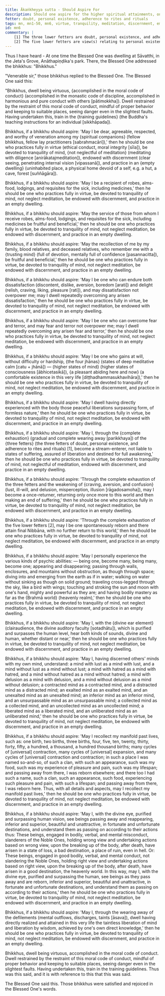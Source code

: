 ```yaml
---
title: Ākaṅkheyya sutta - Should Aspire For
description: Should one aspire for the higher spiritual attainments, one should practice fully in virtue, be devoted to tranquility of mind, not neglect meditation, be endowed with discernment, and practice in an empty dwelling.
fetter: doubt, personal existence, adherence to rites and rituals
tags: mn, mn1-50, mn6, virtue, tranquility, meditation, discernment, empty dwelling, spiritual attainments, jhānas, stream-enterer, non-returner, psychic abilities, divine ear, mind-reading, past lives, divine eye, defilements, liberation
id: mn6
commentary: |
    [1] The three lower fetters are doubt, personal existence, and adherence to rites and rituals. A person who has overcome them is called a stream-enterer.
    [2] The five lower fetters are view(s) relating to personal existence, doubt, adherence to rites and rituals, sensual desire, and ill-will. A person who has overcome them is called a non-returner.
---
```


Thus I have heard - At one time the Blessed One was dwelling at Sāvatthi, in the Jeta's Grove, Anāthapiṇḍika's park. There, the Blessed One addressed the bhikkhus: "Bhikkhus."

"Venerable sir," those bhikkhus replied to the Blessed One. The Blessed One said this:

"Bhikkhus, dwell being virtuous, \{accomplished in the moral code of conduct} (accomplished in the monastic code of discipline, accomplished in harmonious and pure conduct with others [pātimokkha]). Dwell restrained by the restraint of this moral code of conduct, mindful of proper behavior and keeping to suitable places, seeing danger even in the slightest faults. Having undertaken this, train in the \{training guidelines} (the Buddha's teaching instructions for an individual [sikkhāpada]).

Bhikkhus, if a bhikkhu should aspire: 'May I be dear, agreeable, respected, and worthy of veneration among my \{spiritual companions} (fellow bhikkhus, fellow lay practitioners [sabrahmacāri]),' then he should be one who practices fully in virtue (ethical conduct, moral integrity [sīla]), be devoted to tranquility of mind, \{not neglectful of meditation} (meditating with diligence [anirākatajmeditation]), endowed with discernment (clear seeing, penetrating internal vision [vipassanā]), and practice in an \{empty dwelling} (uninhabited place, a physical home devoid of a self, e.g. a hut, a cave, forest [suññāgāra]).

Bhikkhus, if a bhikkhu should aspire: 'May I be a recipient of robes, alms-food, lodgings, and requisites for the sick, including medicines,' then he should be one who practices fully in virtue, be devoted to tranquility of mind, not neglect meditation, be endowed with discernment, and practice in an empty dwelling.

Bhikkhus, if a bhikkhu should aspire: 'May the service of those from whom I receive robes, alms-food, lodgings, and requisites for the sick, including medicines be fruitful and beneficial,' then he should be one who practices fully in virtue, be devoted to tranquility of mind, not neglect meditation, be endowed with discernment, and practice in an empty dwelling.

Bhikkhus, if a bhikkhu should aspire: 'May the recollection of me by my family, blood relatives, and deceased relatives, who remember me with a \{trusting mind} (full of devotion, mentally full of confidence [pasannacitta]), be fruitful and beneficial,' then he should be one who practices fully in virtue, be devoted to tranquility of mind, not neglect meditation, be endowed with discernment, and practice in an empty dwelling.

Bhikkhus, if a bhikkhu should aspire: 'May I be one who can endure both dissatisfaction (discontent, dislike, aversion, boredom [arati]) and delight (relish, craving, liking, pleasure [rati]), and may dissatisfaction not overpower me; may I dwell repeatedly overcoming any arisen dissatisfaction,' then he should be one who practices fully in virtue, be devoted to tranquility of mind, not neglect meditation, be endowed with discernment, and practice in an empty dwelling.

Bhikkhus, if a bhikkhu should aspire: 'May I be one who can overcome fear and terror, and may fear and terror not overpower me; may I dwell repeatedly overcoming any arisen fear and terror,' then he should be one who practices fully in virtue, be devoted to tranquility of mind, not neglect meditation, be endowed with discernment, and practice in an empty dwelling.

Bhikkhus, if a bhikkhu should aspire: 'May I be one who gains at will, without difficulty or hardship, \{the four jhānas} (states of deep meditative calm [catu + jhānā]) — \{higher states of mind} (higher states of consciousness [ābhicetasikā]), \{a pleasant abiding here and now} (a comfortable existence in this very life [diṭṭhadhammasukhavihāra]),' then he should be one who practices fully in virtue, be devoted to tranquility of mind, not neglect meditation, be endowed with discernment, and practice in an empty dwelling.

Bhikkhus, if a bhikkhu should aspire: 'May I dwell having directly experienced with the body those peaceful liberations surpassing form, of formless nature,' then he should be one who practices fully in virtue, be devoted to tranquility of mind, not neglect meditation, be endowed with discernment, and practice in an empty dwelling.

Bhikkhus, if a bhikkhu should aspire: 'May I, through the \{complete exhaustion} (gradual and complete wearing away [parikkhaya]) of the \{three fetters} (the three fetters of doubt, personal existence, and adherence to rites and rituals) [1], become a stream-enterer, not liable to states of suffering, assured of liberation and destined for full awakening,' then he should be one who practices fully in virtue, be devoted to tranquility of mind, not neglectful of meditation, endowed with discernment, and practice in an empty dwelling.

Bhikkhus, if a bhikkhu should aspire: 'Through the complete exhaustion of the three fetters and the weakening of \{craving, aversion, and confusion} (lust, ill-will, and delusion, misperception, illusion [rāgadosamoha]), may I become a once-returner, returning only once more to this world and then making an end of suffering,' then he should be one who practices fully in virtue, be devoted to tranquility of mind, not neglect meditation, be endowed with discernment, and practice in an empty dwelling.

Bhikkhus, if a bhikkhu should aspire: 'Through the complete exhaustion of the five lower fetters [2], may I be one spontaneously reborn and there attain final Nibbāna, with no further return to this world,' then he should be one who practices fully in virtue, be devoted to tranquility of mind, not neglect meditation, be endowed with discernment, and practice in an empty dwelling.

Bhikkhus, if a bhikkhu should aspire: 'May I personally experience the various kinds of psychic abilities: — being one, become many, being many, become one; appearing and disappearing; passing through walls, enclosures, and mountains without obstruction, as though through space; diving into and emerging from the earth as if in water; walking on water without sinking as though on solid ground; traveling cross-legged through the sky, like a bird with wings; touching and stroking the sun and moon with one's hand, mighty and powerful as they are; and having bodily mastery as far as the \{Brahmā world} (heavenly realm),' then he should be one who practices fully in virtue, be devoted to tranquility of mind, not neglect meditation, be endowed with discernment, and practice in an empty dwelling.

Bhikkhus, if a bhikkhu should aspire: 'May I, with the \{divine ear element} (clairaudience, the divine auditory faculty [sotadhātu]), which is purified and surpasses the human level, hear both kinds of sounds, divine and human, whether distant or near,' then he should be one who practices fully in virtue, be devoted to tranquility of mind, not neglect meditation, be endowed with discernment, and practice in an empty dwelling.

Bhikkhus, if a bhikkhu should aspire: 'May I, having discerned others' minds with my own mind, understand: a mind with lust as a mind with lust, and a mind without lust as a mind without lust; a mind with hatred as a mind with hatred, and a mind without hatred as a mind without hatred; a mind with delusion as a mind with delusion, and a mind without delusion as a mind without delusion; a contracted mind as a contracted mind, and a distracted mind as a distracted mind; an exalted mind as an exalted mind, and an unexalted mind as an unexalted mind; an inferior mind as an inferior mind, and an unsurpassable mind as an unsurpassable mind; a collected mind as a collected mind, and an uncollected mind as an uncollected mind; a liberated mind as a liberated mind, and an unliberated mind as an unliberated mind,' then he should be one who practices fully in virtue, be devoted to tranquility of mind, not neglect meditation, be endowed with discernment, and practice in an empty dwelling.

Bhikkhus, if a bhikkhu should aspire: 'May I recollect my manifold past lives, such as: one birth, two births, three births, four, five, ten, twenty, thirty, forty, fifty, a hundred, a thousand, a hundred thousand births; many cycles of [universal] contraction, many cycles of [universal] expansion, and many cycles of [universal] contraction and contraction; in such a place I was named so-and-so, of such a clan, with such an appearance, such was my food, such was my experience of pleasure and pain, such was my lifespan; and passing away from there, I was reborn elsewhere; and there too I had such a name, such a clan, such an appearance, such food, experiencing such pleasure and pain, with such a lifespan; and passing away from there, I was reborn here. Thus, with all details and aspects, may I recollect my manifold past lives,' then he should be one who practices fully in virtue, be devoted to tranquility of mind, not neglect meditation, be endowed with discernment, and practice in an empty dwelling.

Bhikkhus, if a bhikkhu should aspire: 'May I, with the divine eye, purified and surpassing human vision, see beings passing away and reappearing, inferior and superior, beautiful and unattractive, in fortunate and unfortunate destinations, and understand them as passing on according to their actions thus: These beings, engaged in bodily, verbal, and mental misconduct, slanderers of the Noble Ones, holding wrong view and undertaking actions based on wrong view, upon the breaking up of the body, after death, have arisen in a state of loss, a bad destination, a place of ruin, even in hell. Or: These beings, engaged in good  bodily, verbal, and mental conduct, not slandering the Noble Ones, holding right view and undertaking actions based on right view, upon the breaking up of the body, after death, have arisen in a good destination, the heavenly world. In this way, may I, with the divine eye, purified and surpassing the human, see beings as they pass away and are reborn, inferior and superior, beautiful and unattractive, in fortunate and unfortunate destinations, and understand them as passing on according to their actions,' then he should be one who practices fully in virtue, be devoted to tranquility of mind, not neglect meditation, be endowed with discernment, and practice in an empty dwelling.

Bhikkhus, if a bhikkhu should aspire: 'May I, through the wearing away of the defilements (mental outflows, discharges, taints [āsava]), dwell having directly realized and attained in this very life the taintless liberation of mind and liberation by wisdom, achieved by one's own direct knowledge,' then he should be one who practices fully in virtue, be devoted to tranquility of mind, not neglect meditation, be endowed with discernment, and practice in an empty dwelling.

Bhikkhus, dwell being virtuous, accomplished in the moral code of conduct. Dwell restrained by the restraint of this moral code of conduct, mindful of proper behavior and keeping to suitable places, seeing danger even in the slightest faults. Having undertaken this, train in the training guidelines. Thus was this said, and it is with reference to this that this was said.

The Blessed One said this. Those bhikkhus were satisfied and rejoiced in the Blessed One's words.